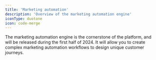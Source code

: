 ```yaml
---
title: 'Marketing automation'
description: 'Overview of the marketing automation engine'
iconType: duotone
icon: code-merge
---
```


The marketing automation engine is the cornerstone of the platform, and will be released during the first half of 2024. It will allow you to create complex marketing automation workflows to design unique customer journeys.
